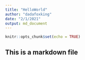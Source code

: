 ```yaml
---
title: "HelloWorld"
author: "dadafoxking"
date: "2/1/2021"
output: md_document
---
```


```r
knitr::opts_chunk$set(echo = TRUE)
```

## This is a markdown file
